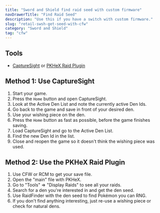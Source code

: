 ```yaml
---
title: "Sword and Shield find raid seed with custom firmware"
navDrawerTitle: "Find Raid Seed"
description: "Use this if you have a switch with custom firmware."
slug: "retail-swsh-get-seed-with-cfw"
category: "Sword and Shield"
tag: "cfw"
---
```


## Tools

- [CaptureSight](https://github.com/zaksabeast/CaptureSight/releases) or [PKHeX Raid Plugin](https://github.com/Leanny/PKHeX_Raid_Plugin)

## Method 1: Use CaptureSight

1. Start your game.
2. Press the `Home` button and open CaptureSight.
3. Look at the Active Den List and note the currently active Den Ids.
4. Go back to the game and save in front of your desired den.
5. Use your wishing piece on the den.
6. Press the `Home` button as fast as possible, before the game finishes saving.
7. Load CaptureSight and go to the Active Den List.
8. Find the new Den Id in the list.
9. Close and reopen the game so it doesn't think the wishing piece was used.

## Method 2: Use the PKHeX Raid Plugin

1. Use CFW or RCM to get your save file.
2. Open the "main" file with PKHeX.
3. Go to "Tools" => "Display Raids" to see all your raids.
4. Search for a den you're interested in and get the den seed.
5. Use RaidFinder with the den seed to find Pokémon you can RNG.
6. If you don't find anything interesting, just re-use a wishing piece or check for natural dens.
